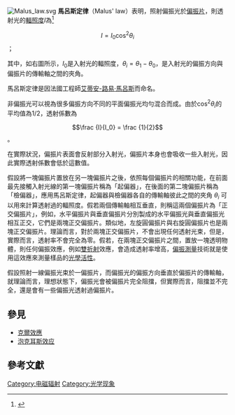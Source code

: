 {{NoteTA|G1=物理學}}

[[Image:Malus_law.svg|right]]
'''馬呂斯定律'''（Malus' law）表明，照射偏振光於[[偏振片|偏振片]]，則透射光的[[輻照度|輻照度]]<math>I</math>為<ref name=Hecht2002>{{citation|last =Hecht |first=Eugene|title=Optics|year=2002| location=United States of America | publisher=Addison Wesley| edition= 4th| isbn=0-8053-8566-5 | language=en}}</ref>{{rp|332-333}}
:<math> I = I_0 \cos^2 \theta_i</math>；

其中，如右圖所示，<math>I_0</math>是入射光的輻照度，<math>\theta_i=\theta_1-\theta_0</math>，是入射光的偏振方向與偏振片的傳輸軸之間的夾角。

馬呂斯定律是因法國工程師[[艾蒂安-路易·馬呂斯|艾蒂安-路易·馬呂斯]]而命名。

非偏振光可以視為很多偏振方向不同的平面偏振光均勻混合而成。由於<math>\cos^2 \theta_i</math>的平均值為<math>1/2</math>，透射係數為
:<math> \frac {I}{I_0} = \frac {1}{2}</math>。

在實際狀況，偏振片表面會反射部分入射光，偏振片本身也會吸收一些入射光，因此實際透射係數會低於這數值。

假設將一塊偏振片置放在另一塊偏振片之後，依照每個偏振片的相關功能，在前面最先接觸入射光線的第一塊偏振片稱為「起偏器」，在後面的第二塊偏振片稱為「檢偏器」，應用馬呂斯定律，起偏器與檢偏器各自的傳輸軸彼此之間的夾角 <math>\theta_i</math> 可以用來計算透射過的輻照度。假若兩個傳輸軸相互垂直，則稱這兩個偏振片為「正交偏振片」，例如，水平偏振片與垂直偏振片分別製成的水平偏振光與垂直偏振光相互正交，它們是兩塊正交偏振片。類似地，左旋圓偏振片與右旋圓偏振片也是兩塊正交偏振片。理論而言，對於兩塊正交偏振片，不會出現任何透射光束，但是，實際而言，透射率不會完全為零。假若，在兩塊正交偏振片之間，置放一塊透明物體，則任何偏振效應，例如[[雙折射|雙折射]]效應，會造成透射率增高，[[偏振測量|偏振測量]]技術就是使用這效應來測量樣品的[[光學活性|光學活性]]。

假設照射一線偏振光束於一偏振片，而偏振光的偏振方向垂直於偏振片的傳輸軸，就理論而言，理想狀態下，偏振光會被偏振片完全阻擋，但實際而言，阻擋並不完全，還是會有一些偏振光透射過偏振片。
== 參見 ==
* [[克爾效應|克爾效應]]
* [[泡克耳斯效应|泡克耳斯效应]]

==參考文獻==
{{reflist}}

{{光学}}
{{DEFAULTSORT:M}}
[[Category:电磁辐射|Category:电磁辐射]]
[[Category:光学现象|Category:光学现象]]